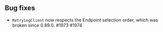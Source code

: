 ## Bug fixes

- `RetryingClient` now respects the Endpoint selection order, which was broken since 0.89.0. #1973 #1974
